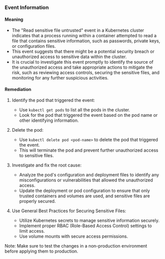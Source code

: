 
### Event Information

#### Meaning

- The "Read sensitive file untrusted" event in a Kubernetes cluster indicates that a process running within a container attempted to read a file that contains sensitive information, such as passwords, private keys, or configuration files.
- This event suggests that there might be a potential security breach or unauthorized access to sensitive data within the cluster.
- It is crucial to investigate this event promptly to identify the source of the unauthorized access and take appropriate actions to mitigate the risk, such as reviewing access controls, securing the sensitive files, and monitoring for any further suspicious activities.

#### Remediation

1. Identify the pod that triggered the event:
   - Use `kubectl get pods` to list all the pods in the cluster.
   - Look for the pod that triggered the event based on the pod name or other identifying information.

2. Delete the pod:
   - Use `kubectl delete pod <pod-name>` to delete the pod that triggered the event.
   - This will terminate the pod and prevent further unauthorized access to sensitive files.

3. Investigate and fix the root cause:
   - Analyze the pod's configuration and deployment files to identify any misconfigurations or vulnerabilities that allowed the unauthorized access.
   - Update the deployment or pod configuration to ensure that only trusted containers and volumes are used, and sensitive files are properly secured.

4. Use General Best Practices for Securing Sensitive Files:
   - Utilize Kubernetes secrets to manage sensitive information securely.
   - Implement proper RBAC (Role-Based Access Control) settings to limit access.
   - Use volume mounts with secure access permissions.

Note:  Make sure to test the changes in a non-production environment before applying them to production.
